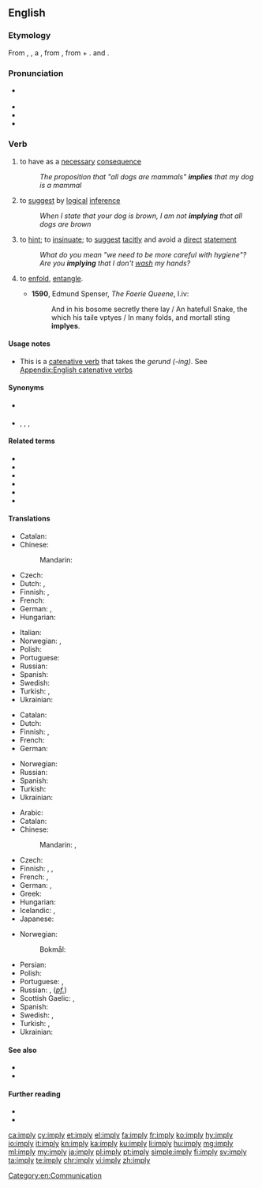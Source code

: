 ==English==

===Etymology===
From {{inh|en|enm|implien}}, {{m|enm|emplien}}, a {{bor|en|fro|emplier|nocap=1}}, from {{der|en|la|implicare||to infold, involve}}, from {{m|la|in||in}} + {{m|la|plicare||to fold}}. {{doublet|employ|lang=en}} and {{m|en|implicate}}.

===Pronunciation===
* {{a|GenAm|RP}} {{IPA|/ɪmˈplaɪ/|lang=en}}
* {{audio|en-us-imply.ogg|Audio (US)|lang=en}}
* {{rhymes|aɪ|lang=en}}
* {{hyphenation|im|ply|lang=en}}

===Verb===
{{en-verb|impl|ies}}

# {{lb|en|transitive|of a proposition}} to have as a [[necessary]] [[consequence]]
#: ''The proposition that "all dogs are mammals" '''implies''' that my dog is a mammal''
# {{lb|en|transitive|of a person}} to [[suggest]] by [[logical]] [[inference]]
#: ''When I state that your dog is brown, I am not '''implying''' that all dogs are brown''
# {{lb|en|transitive|of a person or proposition}} to [[hint]]; to [[insinuate]]; to [[suggest]] [[tacit]]ly and avoid a [[direct]] [[statement]]
#: ''What do you mean "we need to be more careful with hygiene"? Are you '''implying''' that I don't [[wash]] my hands?''
# {{lb|en|archaic}} to [[enfold]], [[entangle]].
#* '''1590''', Edmund Spenser, ''The Faerie Queene'', I.iv:
#*: And in his bosome secretly there lay / An hatefull Snake, the which his taile vptyes / In many folds, and mortall sting '''implyes'''.

====Usage notes====
* This is a [[catenative verb]] that takes the ''gerund (-ing)''. See [[Appendix:English catenative verbs]]

====Synonyms====
* {{sense|to have as a necessary consequence}} {{l|en|entail}}
* {{sense|to suggest tacitly}} {{l|en|allude}}, {{l|en|hint}}, {{l|en|insinuate}}, {{l|en|suggest}}

====Related terms====
* {{l|en|implicate}}
* {{l|en|implication}}
* {{l|en|implicative}}
* {{l|en|implicit}}
* {{l|en|implicitness}}
* {{l|en|implision}}

====Translations====
{{trans-top|to have as a consequence}}
* Catalan: {{t+|ca|implicar}}
* Chinese:
*: Mandarin: {{t+|cmn|意味着|tr=yìwèizhe|sc=Hani}}
* Czech: {{t|cs|implikovat}}
* Dutch: {{t+|nl|impliceren}}, {{t+|nl|inhouden}}
* Finnish: {{t+|fi|merkitä}}, {{t+|fi|seurata}}
* French: {{t+|fr|impliquer}}
* German: {{t+|de|implizieren}}, {{t|de|zur Folge haben}}
* Hungarian: {{t|hu|maga után von}}
{{trans-mid}}
* Italian: {{t+|it|implicare}}
* Norwegian: {{t|no|implisere}}, {{t|no|medføre}}
* Polish: {{t|pl|pociągać (za sobą)}}
* Portuguese: {{t+|pt|implicar}}
* Russian: {{t+|ru|предполага́ть|impf}}
* Spanish: {{t+|es|implicar}}
* Swedish: {{t+|sv|implicera}}
* Turkish: {{t+|tr|gerektirmek}}, {{t+|tr|işaret etmek}}
* Ukrainian: {{t|uk|припускати}}
{{trans-bottom}}

{{trans-top|to suggest by a logical inference}}
* Catalan: {{t+|ca|implicar}}
* Dutch: {{t+|nl|suggereren}}
* Finnish: {{t+|fi|tarkoittaa}}, {{t+|fi|väittää}}
* French: {{t+|fr|impliquer}}
* German: {{t+|de|implizieren}}
{{trans-mid}}
* Norwegian: {{t|no|implisere}}
* Russian: {{t+|ru|подразумева́ть|impf}}
* Spanish: {{t+|es|implicar}}
* Turkish: {{t+|tr|gerektirmek}}
* Ukrainian: {{t+|uk|мати на увазі}}
{{trans-bottom}}

{{trans-top|to express suggestively rather than as a direct statement}}
* Arabic: {{t|ar|اِنْطَوَى}}
* Catalan: {{t+|ca|insinuar}}
* Chinese:
*: Mandarin: {{t+|cmn|暗示|tr=ànshì|sc=Hani}}, {{t+|cmn|暗指|tr=ànzhǐ|sc=Hani}}
* Czech: {{t|cs|naznačit}}
* Finnish: {{t+|fi|vihjailla}}, {{t|fi|antaa ymmärtää}}, {{t|fi|vihjata}}
* French: {{t+|fr|insinuer}}, {{t+|fr|sous-entendre}}
* German: {{t+|de|bedeuten}}, {{t+|de|implizieren}}
* Greek: {{t+|el|υπονοώ}}
* Hungarian: {{t+|hu|sugall}}
* Icelandic: {{t|is|gefa í skyn}}, {{t|is|benda til}}
* Japanese: {{t+|ja|ほのめかす|tr=honomekasu}}
{{trans-mid}}
* Norwegian: {{t|no|insinuere}}
*: Bokmål: {{t+|nb|antyde}}
* Persian: {{t|fa|به طور ضمنی اشاره کردن}}
* Polish: {{t+|pl|sugerować}}
* Portuguese: {{t|pt|dar a entender}}, {{t+|pt|insinuar}}
* Russian: {{t+|ru|намека́ть|impf}}, {{t+|ru|намекну́ть}} (''[[pf.]]'')
* Scottish Gaelic: {{t|gd|ciallaich}}, {{t|gd|seaghaich}}
* Spanish: {{t+|es|insinuar}}
* Swedish: {{t+|sv|antyda}}, {{t+|sv|insinuera}}
* Turkish: {{t+|tr|anlamına gelmek}}, {{t|tr|manasına gelmek}}
* Ukrainian: {{t|uk|натякати}}
{{trans-bottom}}

====See also====
* {{l|en|connotation}}
* {{l|en|entail}}

====Further reading====
* {{R:Webster 1913}}
* {{R:Century 1911}}

[[Category:en:Communication]]

[[ca:imply]]
[[cy:imply]]
[[et:imply]]
[[el:imply]]
[[fa:imply]]
[[fr:imply]]
[[ko:imply]]
[[hy:imply]]
[[io:imply]]
[[it:imply]]
[[kn:imply]]
[[ka:imply]]
[[ku:imply]]
[[li:imply]]
[[hu:imply]]
[[mg:imply]]
[[ml:imply]]
[[my:imply]]
[[ja:imply]]
[[pl:imply]]
[[pt:imply]]
[[simple:imply]]
[[fi:imply]]
[[sv:imply]]
[[ta:imply]]
[[te:imply]]
[[chr:imply]]
[[vi:imply]]
[[zh:imply]]